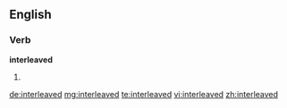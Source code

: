 ==English==

===Verb===
'''interleaved'''

# {{past of|[[interleave]]}}

[[de:interleaved]]
[[mg:interleaved]]
[[te:interleaved]]
[[vi:interleaved]]
[[zh:interleaved]]